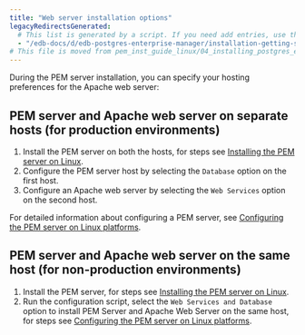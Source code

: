```yaml
---
title: "Web server installation options"
legacyRedirectsGenerated:
  # This list is generated by a script. If you need add entries, use the `legacyRedirects` key.
  - "/edb-docs/d/edb-postgres-enterprise-manager/installation-getting-started/linux-installation-guide/8.0/installing_pem_server_and_apache_web_server_preferences.html"
# This file is moved from pem_inst_guide_linux/04_installing_postgres_enterprise_manager
---
```


During the PEM server installation, you can specify your hosting preferences for the Apache web server:

##  PEM server and Apache web server on separate hosts (for production environments)

1.  Install the PEM server on both the hosts, for steps see [Installing the PEM server on Linux](03_installing_pem_server_using_edb_repository).
2.  Configure the PEM server host by selecting the `Database` option on the first host. 
3.  Configure an Apache web server by selecting the `Web Services` option on the second host.

For detailed information about configuring a PEM server, see [Configuring the PEM server on Linux platforms](05_configuring_the_pem_server_on_linux/#configuring_the_pem_server_on_linux).

##  PEM server and Apache web server on the same host (for non-production environments)

1.  Install the PEM server, for steps see [Installing the PEM server on Linux](03_installing_pem_server_using_edb_repository).
2.  Run the configuration script, select the `Web Services and Database` option to install PEM Server and Apache Web Server on the same host, for steps see [Configuring the PEM server on Linux platforms](05_configuring_the_pem_server_on_linux/#configuring_the_pem_server_on_linux).


